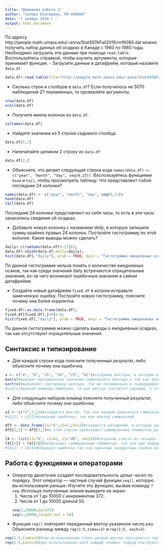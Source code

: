 ```yaml
---
title: "Домашняя работа 1"
author: "Сопова Екатерина, РИ-450004"
date: '7 ноября 2018 г '
output: html_document
---
```


По адресу http://people.math.umass.edu/~anna/Stat597AFall2016/rnf6080.dat можно получить набор данных об осадках в Канаде с 1960 по 1980 годы. Необходимо загрузить эти данные при помощи ``read.table``. Воспользуйтесь справкой, чтобы изучить аргументы, которые принимает функция. 
- Загрузите данные в датафрейм, который назовите ``data.df``.
```r
data.df<-read.table(file="http://people.math.umass.edu/~anna/Stat597AFall2016/rnf6080.dat")
```

- Сколько строк и столбцов в ``data.df``? Если получилось не 5070 наблюдений 27 переменных, то проверяйте аргументы.
```r
nrow(data.df)
ncol(data.df)
```

- Получите имена колонок из ``data.df``.
```r
colnames(data.df)
```

- Найдите значение из 5 строки седьмого столбца.
```r
data.df[5,7]
```

- Напечатайте целиком 2 строку из ``data.df``
```r
data.df[2,]
```

- Объясните, что делает следующая строка кода ``names(data.df) <- c("year", "month", "day", seq(0,23))``. Воспользуйтесь функциями ``head`` и ``tail``, чтобы просмотреть таблицу. Что представляют собой последние 24 колонки?
```r
names(data.df) <- c("year", "month", "day", seq(0,23))
head(data.df)
tail(data.df)
```

Последние 24 колонки представляют из себя часы, то есть в эти часы занасились сведения об осадках.

- Добавьте новую колонку с названием *daily*, в которую запишите сумму крайних правых 24 колонок. Постройте гистограмму по этой колонке. Какие выводы можно сделать?
```r
daily<-c(rowSums(data.df[4:27]));
data.df<-cbind(data.df,daily=daily);
hist(data.df[,"daily"], prob = TRUE, main = "Гистограмма ежедневных осадков в Канаде",ylab="Плотность",xlab="Количество осадков (мм)")
```

По данной гистограмме нельзя понять о количестве ежедневных осаков, так как среди значений daily встречаются отрицательные значения, из-за чего возникают ошибочные значания в самом датафрейме.

- Создайте новый датафрейм ``fixed.df`` в котром исправьте замеченную ошибку. Постройте новую гистограмму, поясните почему она более корректна.
```r
fixed.df<-as.data.frame(data.df);
fixed.df[fixed.df[,]<0]<-0;
hist(fixed.df[,"daily"], prob = TRUE, main = "Гистограмма ежедневных осадков в Канаде",ylab="Плотность",xlab="Количество осадков (мм)")
```

По данной гистограмме можно сделать выводы о ежедневных осадках, так как отсутствуют отрицательные значения.

## Синтаксис и типизирование
* Для каждой строки кода поясните полученный результат, либо объясните почему она ошибочна.
```r
v <- c("4", "8", "15", "16", "23", "42")#создание вектора, в котором находяться символы-char
max(v)#выводит максимальное значение символьного вектора,а так как производиться посимвольное сравнене, то поэтому выводиться "8"
sort(v)#выполняет сортировку вектора. Так же посимвольно и подверрждает предыдущую команду.
#sum(v)#данная команда ошибочна, та как вектор считается чаровым, а это команда суммирует числовые, комплексные и логические аргументы.
```


* Для следующих наборов команд поясните полученный результат, либо объясните почему они ошибочна.

```r
v2 <- c("5",7,12)#создается вектор. Так как первым заноситься символьный элемент, то и из-за него определяется тип вектора для всех последующих элементов
#v2[2] + v2[3]#операция ошибочна, так как вектор символьный

df3 <- data.frame(z1="5",z2=7,z3=12)#создается датафоейм, в который заносятся элементы вектора с сохранением их первоначальных типов
df3[1,2] + df3[1,3]#в этом случае происходит суммирование элементов датафрейма

l4 <- list(z1="6", z2=42, z3="49", z4=126)#создание списка из четырех элементов. В отличие от векторов в списке можно хранить одновременно различные типы данных. В список помещаются отдельные компоненты, а уже внутри этих компонентов располагаются сами элементы определенных типов, внесенные в список.
l4[[2]] + l4[[4]]#происходит суммирование элементов, так как при помощи двойных квадратных скобок список извлекает элементов списка
#l4[2] + l4[4]#операция ошибочна так как одиночые квадратные скобки возвращают только ссылку на элемент списка, а не на само значение
```


## Работа с функциями и операторами
* Оператор двоеточие создаёт последовательность целых чисел по порядку. Этот оператор — частный случай функции ``seq()``, которую вы использовали раньше. Изучите эту функцию, вызвав команду ``?seq``. Испольуя полученные знания выведите на экран:
    1. Числа от 1 до 10000 с инкрементом 372. 
    1. Числа от 1 до 10000 длиной 50.
```r
seq(1,10000,by=372)
seq(1,10000,length.out = 50)
```
    
* Функция ``rep()`` повторяет переданный вектор указанное число раз. Объясните разницу между ``rep(1:5,times=3)`` и ``rep(1:5, each=3)``.
```r
rep(1:5,times=3)#при использовании times данный вектор повторяется три раза
rep(1:5,each=3)#при использовании each каждый элемент подряд повторяется три раза
```

